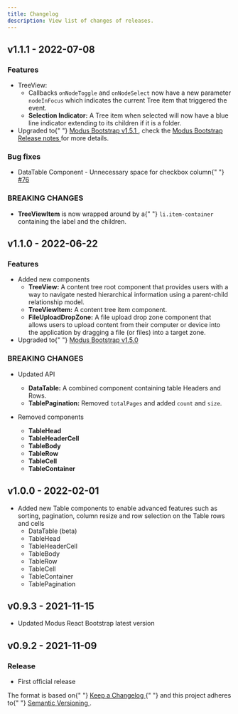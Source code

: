 ```yaml
---
title: Changelog
description: View list of changes of releases.
---
```


<article id="main" className="pr-3">
  <h2 id="v111---2022-07-08" className="h1 font-weight-bold mt-5">
    v1.1.1 - 2022-07-08
  </h2>
  <a
    className="header-link text-light text-decoration-none font-weight-normal"
    href="#v111---2022-07-08"
    aria-label="anchor"
  ></a>
  <h3>Features</h3>
  <ul>
    <li>
      TreeView:
      <ul>
        <li>
          Callbacks <code>onNodeToggle</code> and <code>onNodeSelect</code> now
          have a new parameter <code>nodeInFocus</code> which indicates the
          current Tree item that triggered the event.
        </li>
        <li>
          <strong>Selection Indicator:</strong> A Tree item when selected will
          now have a blue line indicator extending to its children if it is a
          folder.
        </li>
      </ul>
    </li>
    <li>
      Upgraded to{" "}
      <a href="https://www.npmjs.com/package/@trimbleinc/modus-bootstrap">
        Modus Bootstrap v1.5.1
      </a>
      , check the <a href="https://bitbucket.trimble.tools/projects/TMDS/repos/modus-bootstrap/browse/CHANGELOG.md">
        Modus Bootstrap Release notes
      </a> for more details.
    </li>
  </ul>
  <h3>Bug fixes</h3>
  <ul>
    <li>
      DataTable Component - Unnecessary space for checkbox column{" "}
      <a href="https://github.com/trimble-oss/modus-react-bootstrap/issues/76">
        #76
      </a>
    </li>
  </ul>
  <h3>BREAKING CHANGES</h3>
  <ul>
    <li>
      <strong>TreeViewItem</strong> is now wrapped around by a{" "}
      <code>li.item-container</code> containing the label and the children.
    </li>
  </ul>
  <h2 id="v110---2022-06-22" className="h1 font-weight-bold mt-5">
    v1.1.0 - 2022-06-22
  </h2>
  <a
    className="header-link text-light text-decoration-none font-weight-normal"
    href="#v110---2022-06-22"
    aria-label="anchor"
  ></a>
  <h3>Features</h3>
  <ul>
    <li>
      Added new components
      <ul>
        <li>
          <strong>TreeView:</strong> A content tree root component that provides
          users with a way to navigate nested hierarchical information using a
          parent-child relationship model.
        </li>
        <li>
          <strong>TreeViewItem:</strong> A content tree item component.
        </li>
        <li>
          <strong>FileUploadDropZone:</strong> A file upload drop zone component
          that allows users to upload content from their computer or device into
          the application by dragging a file (or files) into a target zone.
        </li>
      </ul>
    </li>
    <li>
      Upgraded to{" "}
      <a href="https://www.npmjs.com/package/@trimbleinc/modus-bootstrap">
        Modus Bootstrap v1.5.0
      </a>
    </li>
  </ul>
  <h3>BREAKING CHANGES</h3>
  <ul>
    <li>
      <p>Updated API</p>
      <ul>
        <li>
          <strong>DataTable:</strong> A combined component containing table
          Headers and Rows.
        </li>
        <li>
          <strong>TablePagination:</strong> Removed <code>totalPages</code> and
          added <code>count</code> and <code>size</code>.
        </li>
      </ul>
    </li>
    <li>
      <p>Removed components</p>
      <ul>
        <li>
          <strong>TableHead</strong>
        </li>
        <li>
          <strong>TableHeaderCell</strong>
        </li>
        <li>
          <strong>TableBody</strong>
        </li>
        <li>
          <strong>TableRow</strong>
        </li>
        <li>
          <strong>TableCell</strong>
        </li>
        <li>
          <strong>TableContainer</strong>
        </li>
      </ul>
    </li>
  </ul>
  <h2 id="v100---2022-02-01" className="h1 font-weight-bold mt-5">
    v1.0.0 - 2022-02-01
    <a
      className="header-link text-light text-decoration-none font-weight-normal"
      href="#v100---2022-02-01"
      aria-label="anchor"
    ></a>
  </h2>
  <ul>
    <li>
      Added new Table components to enable advanced features such as sorting,
      pagination, column resize and row selection on the Table rows and cells
      <ul>
        <li>DataTable (beta)</li>
        <li>TableHead</li>
        <li>TableHeaderCell</li>
        <li>TableBody</li>
        <li>TableRow</li>
        <li>TableCell</li>
        <li>TableContainer</li>
        <li>TablePagination</li>
      </ul>
    </li>
  </ul>
  <h2 id="v093---2021-11-15" className="h1 font-weight-bold mt-5">
    v0.9.3 - 2021-11-15
    <a
      className="header-link text-light text-decoration-none font-weight-normal"
      href="#v093---2021-11-15"
      aria-label="anchor"
    ></a>
  </h2>
  <ul>
    <li>Updated Modus React Bootstrap latest version</li>
  </ul>
  <h2 id="v092---2021-11-09" className="h1 font-weight-bold mt-5">
    v0.9.2 - 2021-11-09
    <a
      className="header-link text-light text-decoration-none font-weight-normal"
      href="#v092---2021-11-09"
      aria-label="anchor"
    ></a>
  </h2>
  <h3 id="release" className="h2 font-weight-bold mt-3">
    Release
    <a
      className="header-link text-light text-decoration-none font-weight-normal"
      href="#release"
      aria-label="anchor"
    ></a>
  </h3>
  <ul>
    <li>First official release</li>
  </ul>
  <p>
    The format is based on{" "}
    <a
      href="https://keepachangelog.com/en/1.0.0/"
      target="_blank"
      rel="noopener"
    >
      Keep a Changelog
    </a>{" "}
    and this project adheres to{" "}
    <a
      href="https://semver.org/spec/v2.0.0.html"
      target="_blank"
      rel="noopener"
    >
      Semantic Versioning
    </a>
    .
  </p>
</article>
